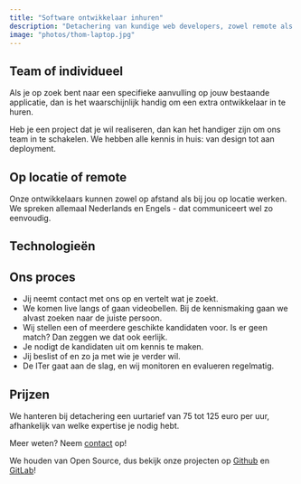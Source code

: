 ```yaml
---
title: "Software ontwikkelaar inhuren"
description: "Detachering van kundige web developers, zowel remote als lokaal."
image: "photos/thom-laptop.jpg"
---
```


## Team of individueel

Als je op zoek bent naar een specifieke aanvulling op jouw bestaande applicatie, dan is het waarschijnlijk handig om een extra ontwikkelaar in te huren.

Heb je een project dat je wil realiseren, dan kan het handiger zijn om ons team in te schakelen. We hebben alle kennis in huis: van design tot aan deployment.

## Op locatie of remote

Onze ontwikkelaars kunnen zowel op afstand als bij jou op locatie werken.
We spreken allemaal Nederlands en Engels - dat communiceert wel zo eenvoudig.

## Technologieën

<TechWrapperSmall>
  <TechPill technology={'react'} />
  <TechPill technology={'nextjs'} />
  <TechPill technology={'rust'} />
  <TechPill technology={'typescript'} />
</TechWrapperSmall>

## Ons proces

- Jij neemt contact met ons op en vertelt wat je zoekt.
- We komen live langs of gaan videobellen. Bij de kennismaking gaan we alvast zoeken naar de juiste persoon.
- Wij stellen een of meerdere geschikte kandidaten voor. Is er geen match? Dan zeggen we dat ook eerlijk.
- Je nodigt de kandidaten uit om kennis te maken.
- Jij beslist of en zo ja met wie je verder wil.
- De ITer gaat aan de slag, en wij monitoren en evalueren regelmatig.

## Prijzen

We hanteren bij detachering een uurtarief van 75 tot 125 euro per uur, afhankelijk van welke expertise je nodig hebt.

Meer weten? Neem [contact](/nl/contact) op!

<FeatureBlock title="Open Source" image="photos/thom-joep-jur.jpg">
<span>We houden van Open Source, dus bekijk onze projecten op <a href="https://github.com/ontola/">Github</a> en <a href="https://gitlab.com/ontola/">GitLab</a>!</span>
</FeatureBlock>
